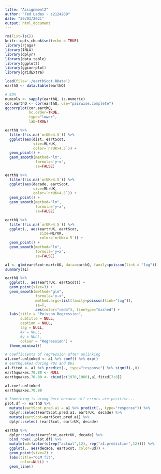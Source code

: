 ```yaml
---
title: "Assignment2"
author: "Ted Ladas - s2124289"
date: "30/03/2021"
output: html_document
---
```


```r
rm(list=ls())
knitr::opts_chunk$set(echo = TRUE)
library(rjags)
library(INLA)
library(dplyr)
library(data.table)
library(ggplot2)
library(ggcorrplot)
library(gridExtra)
```

```r
load(file='./earthScot.RData')
earthQ <- data.table(earthQ)

# EDA
numcols <- sapply(earthQ, is.numeric) 
cor.earthQ <- cor(earthQ, use="pairwise.complete")
ggcorrplot(cor.earthQ,
           hc.order=TRUE,
           type="lower",
           lab=TRUE)

earthQ %>% 
  filter(!is.na(`nrUK>4.5`)) %>%
  ggplot(aes(dist, eartScot,
             size=MLrUK,
             color=`nrUK>4.5`)) +
  geom_point() +
  geom_smooth(method="lm",
              formula='y~x',
              se=FALSE)

earthQ %>% 
  filter(!is.na(`nrUK>4.5`)) %>%
  ggplot(aes(decade, eartScot,
             size=MLrUK,
             color=`nrUK>4.5`)) +
  geom_point() +
  geom_smooth(method="lm",
              formula='y~x',
              se=FALSE)

earthQ %>% 
  filter(!is.na(`nrUK>4.5`)) %>%
  ggplot(., aes(eartrUK, eartScot,
                size=MLrUK,
                color=`nrUK>4.5`)) +
  geom_point() +
  geom_smooth(method="lm",
              formula='y~x',
              se=FALSE)

```

```r

a1 <- glm(eartScot~eartrUK, data=earthQ, family=poisson(link = "log"))
summary(a1)

earthQ %>% 
  ggplot(., aes(eartrUK, eartScot)) +
  geom_point(size=3) +
  geom_smooth(method="glm",
              formula='y~x',
              method.args=list(family=poisson(link="log")),
              se=T,
              aes(color="red4"), linetype="dashed") +
  labs(title = "Poisson Regression",
       subtitle = NULL,
       caption = NULL,
       tag = NULL,
       #x = NULL,
       #y = NULL,
       colour = "Regression") +
  theme_minimal()

# coefficients of regression after unlinking
a1.coef.unlinked <- a1 %>% coef() %>% exp()
# earthquakes during 70s and 80s
a1.fited <- a1 %>% predict(., type="response") %>% signif(.,0)
earthquakes.70.80 <- NULL
earthquakes.70.80 <- cbind(c(1970,1980),a1.fited[7:8])

a1.coef.unlinked
earthquakes.70.80

# Something is wrong here because all errors are positive...
plot.df <- earthQ %>%
  mutate(eartScot.pred.a1 = a1 %>% predict(., type="response")) %>%
  dplyr::select(eartScot.pred.a1, eartrUK, decade) %>%
  mutate(eartScot=eartScot.pred.a1) %>% 
  dplyr::select (eartScot, eartrUK, decade)

earthQ %>%
  dplyr::select(eartScot,eartrUK, decade) %>%
  bind_rows(.,plot.df) %>%
  mutate(ud=factor(c(rep("actual",12), rep("a1.prediction",12)))) %>%
  ggplot(., aes(decade, eartScot, color=ud)) +
  geom_point(size=2) +
  labs(title="GLM fit",
       color=NULL) +
  geom_line()
```


```r
```


```r
```


```r
```


```r
```

```r
```


```r
```


```r
```


```r
```


```r
```



